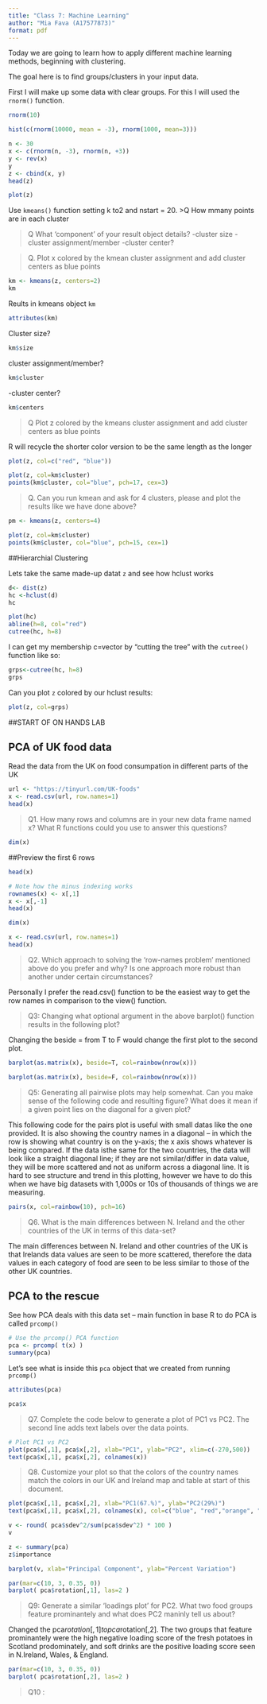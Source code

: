 ```yaml
---
title: "Class 7: Machine Learning"
author: "Mia Fava (A17577873)"
format: pdf
---
```


Today we are going to learn how to apply different machine learning methods, beginning with clustering.

The goal here is to find groups/clusters in your input data. 

First I will make up some data with clear groups. For this I will used the `rnorm()` function.

```r
rnorm(10)
```

```r
hist(c(rnorm(10000, mean = -3), rnorm(1000, mean=3)))
```



```r
n <- 30
x <- c(rnorm(n, -3), rnorm(n, +3))
y <- rev(x)
y
z <- cbind(x, y)
head(z)
```

```r
plot(z)
```

Use `kmeans()` function setting k to2 and nstart = 20. 
>Q How mmany points are in each cluster

>Q What 'component' of your result object details?
  -cluster size
  -cluster assignment/member
  -cluster center?
  
>Q. Plot x colored by the kmean cluster assignment and add cluster centers as blue points

```r
km <- kmeans(z, centers=2)
km
```

Reults in kmeans object `km`
```r
attributes(km)
```
Cluster size?
```r
km$size
```

 cluster assignment/member?
```r
km$cluster
```
 
  -cluster center?
```r
km$centers
```
  
  
>Q Plot z colored by the kmeans cluster assignment and add cluster centers as blue points 

R will recycle the shorter color version to be the same length as the longer
```r
plot(z, col=c("red", "blue"))
```

```r
plot(z, col=km$cluster)
points(km$cluster, col="blue", pch=17, cex=3)
```

>Q. Can you run kmean and ask for 4 clusters, please and plot the results like we have done above?

```r
pm <- kmeans(z, centers=4)
```

```r
plot(z, col=km$cluster)
points(km$cluster, col="blue", pch=15, cex=1)
```

##Hierarchial Clustering 

Lets take the same made-up datat `z` and see how hclust works 
```r
d<- dist(z)
hc <-hclust(d)
hc
```
```r
plot(hc)
abline(h=8, col="red")
cutree(hc, h=8)
```
I can get my membership c=vector by "cutting the tree" with the `cutree()` function like so:

```r
grps<-cutree(hc, h=8)
grps
```

Can you plot `z` colored by our hclust results: 
```r
plot(z, col=grps)
```


##START OF ON HANDS LAB 

## PCA of UK food data
Read the data from the UK on food consumpation in different parts of the UK 

```r
url <- "https://tinyurl.com/UK-foods"
x <- read.csv(url, row.names=1)
head(x)
```

>Q1. How many rows and columns are in your new data frame named x? What R functions could you use to answer this questions?

```r
dim(x)
```

##Preview the first 6 rows
```r
head(x)
```

```r
# Note how the minus indexing works
rownames(x) <- x[,1]
x <- x[,-1]
head(x)
```

```r
dim(x)
```

```r
x <- read.csv(url, row.names=1)
head(x)
```

>Q2. Which approach to solving the ‘row-names problem’ mentioned above do you prefer and why? Is one approach more robust than another under certain circumstances?

Personally I prefer the read.csv() function to be the easiest way to get the row names in comparison to the view() function. 


>Q3: Changing what optional argument in the above barplot() function results in the following plot?

Changing the beside = from T to F would change the first plot to the second plot. 

```r
barplot(as.matrix(x), beside=T, col=rainbow(nrow(x)))
```



```r
barplot(as.matrix(x), beside=F, col=rainbow(nrow(x)))
```

>Q5: Generating all pairwise plots may help somewhat. Can you make sense of the following code and resulting figure? What does it mean if a given point lies on the diagonal for a given plot?

This following code for the pairs plot is useful with small datas like the one provided. It is also showing the country names in a diagonal -- in which the row is showing what country is on the y-axis; the x axis shows whatever is being compared. If the data isthe same for the two countries, the data will look like a straight diagonal line; if they are not similar/differ in data value, they will be more scattered and not as uniform across a diagonal line. It is hard to see structure and trend in this plotting, however we have to do this when we have big datasets with 1,000s or 10s of thousands of things we are measuring. 

```r
pairs(x, col=rainbow(10), pch=16)
```

>Q6. What is the main differences between N. Ireland and the other countries of the UK in terms of this data-set?

The main differences between N. Ireland and other countries of the UK is that Irelands data values are seen to be more scattered, therefore the data values in each category of food are seen to be less similar to those of the other UK countries. 

## PCA to the rescue 
See how PCA deals with this data set -- main function in base R to do PCA is called `prcomp()`



```r
# Use the prcomp() PCA function 
pca <- prcomp( t(x) )
summary(pca)
```
Let's see what is inside this `pca` object that we created from running `prcomp()`
```r
attributes(pca)
```
```r
pca$x
```

>Q7. Complete the code below to generate a plot of PC1 vs PC2. The second line adds text labels over the data points.

```r
# Plot PC1 vs PC2
plot(pca$x[,1], pca$x[,2], xlab="PC1", ylab="PC2", xlim=c(-270,500))
text(pca$x[,1], pca$x[,2], colnames(x))
```

>Q8. Customize your plot so that the colors of the country names match the colors in our UK and Ireland map and table at start of this document.

```r
plot(pca$x[,1], pca$x[,2], xlab="PC1(67.%)", ylab="PC2(29%)")
text(pca$x[,1], pca$x[,2], colnames(x), col=c("blue", "red","orange", "green"))
```



```r
v <- round( pca$sdev^2/sum(pca$sdev^2) * 100 )
v
```

```r
z <- summary(pca)
z$importance
```

```r
barplot(v, xlab="Principal Component", ylab="Percent Variation")
```
```r
par(mar=c(10, 3, 0.35, 0))
barplot( pca$rotation[,1], las=2 )
```

>Q9: Generate a similar ‘loadings plot’ for PC2. What two food groups feature prominantely and what does PC2 maninly tell us about?

Changed the pca$rotation[,1] to pca$rotation[,2]. The two groups that feature prominantely were the high negative loading score of the fresh potatoes in Scotland prodominately, and soft drinks are the positive loading score seen in N.Ireland, Wales, & England. 
```r
par(mar=c(10, 3, 0.35, 0))
barplot( pca$rotation[,2], las=2 )
```

>Q10 : 